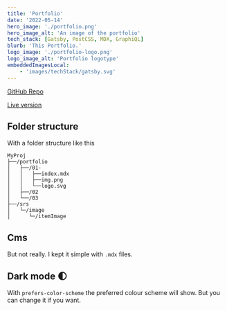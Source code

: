 ```yaml
---
title: 'Portfolio'
date: '2022-05-14'
hero_image: './portfolio.png'
hero_image_alt: 'An image of the portfolio'
tech_stack: [Gatsby, PostCSS, MDX, GraphiQL]
blurb: 'This Portfolio.'
logo_image: './portfolio-logo.png'
logo_image_alt: 'Portfolio logotype'
embeddedImagesLocal:
	- 'images/techStack/gatsby.svg'
---
```


[GitHub Repo](https://github.com/egiiiiil/hyperisland-mod1)

[Live version](https://egilswenningleyser.dev)

## Folder structure

With a folder structure like this

```
MyProj
├──/portfolio
│   ├──/01-
│   │   ├──index.mdx
│   │   ├──img.png
│   │   └──logo.svg
│   ├──/02
│   └──/03
├──/srs
│   └─/image
│      └─/itemImage
```

## Cms

But not really. I kept it simple with `.mdx` files.

## Dark mode 🌓

With `prefers-color-scheme` the preferred colour scheme will show. But you can change it if you want.

